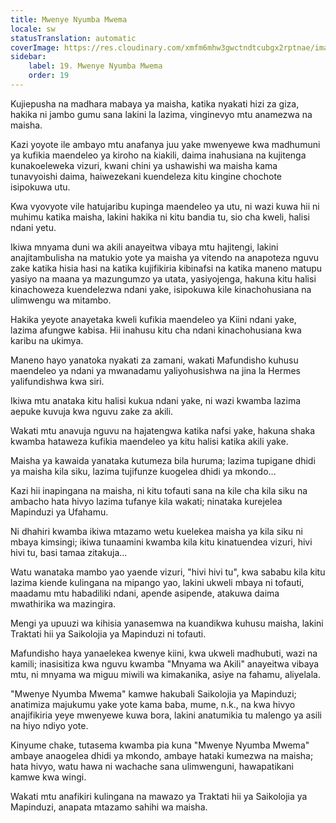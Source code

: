 ```yaml
---
title: Mwenye Nyumba Mwema
locale: sw
statusTranslation: automatic
coverImage: https://res.cloudinary.com/xmfm6mhw3gwctndtcubgx2rptnae/image/upload/v1740468922/small_cover_tratado_de_psicologia_revolucionaria_a4c0dca4e0.webp
sidebar:
    label: 19. Mwenye Nyumba Mwema
    order: 19
---
```

Kujiepusha na madhara mabaya ya maisha, katika nyakati hizi za giza, hakika ni jambo gumu sana lakini la lazima, vinginevyo mtu anamezwa na maisha.

Kazi yoyote ile ambayo mtu anafanya juu yake mwenyewe kwa madhumuni ya kufikia maendeleo ya kiroho na kiakili, daima inahusiana na kujitenga kunakoeleweka vizuri, kwani chini ya ushawishi wa maisha kama tunavyoishi daima, haiwezekani kuendeleza kitu kingine chochote isipokuwa utu.

Kwa vyovyote vile hatujaribu kupinga maendeleo ya utu, ni wazi kuwa hii ni muhimu katika maisha, lakini hakika ni kitu bandia tu, sio cha kweli, halisi ndani yetu.

Ikiwa mnyama duni wa akili anayeitwa vibaya mtu hajitengi, lakini anajitambulisha na matukio yote ya maisha ya vitendo na anapoteza nguvu zake katika hisia hasi na katika kujifikiria kibinafsi na katika maneno matupu yasiyo na maana ya mazungumzo ya utata, yasiyojenga, hakuna kitu halisi kinachoweza kuendelezwa ndani yake, isipokuwa kile kinachohusiana na ulimwengu wa mitambo.

Hakika yeyote anayetaka kweli kufikia maendeleo ya Kiini ndani yake, lazima afungwe kabisa. Hii inahusu kitu cha ndani kinachohusiana kwa karibu na ukimya.

Maneno hayo yanatoka nyakati za zamani, wakati Mafundisho kuhusu maendeleo ya ndani ya mwanadamu yaliyohusishwa na jina la Hermes yalifundishwa kwa siri.

Ikiwa mtu anataka kitu halisi kukua ndani yake, ni wazi kwamba lazima aepuke kuvuja kwa nguvu zake za akili.

Wakati mtu anavuja nguvu na hajatengwa katika nafsi yake, hakuna shaka kwamba hataweza kufikia maendeleo ya kitu halisi katika akili yake.

Maisha ya kawaida yanataka kutumeza bila huruma; lazima tupigane dhidi ya maisha kila siku, lazima tujifunze kuogelea dhidi ya mkondo...

Kazi hii inapingana na maisha, ni kitu tofauti sana na kile cha kila siku na ambacho hata hivyo lazima tufanye kila wakati; ninataka kurejelea Mapinduzi ya Ufahamu.

Ni dhahiri kwamba ikiwa mtazamo wetu kuelekea maisha ya kila siku ni mbaya kimsingi; ikiwa tunaamini kwamba kila kitu kinatuendea vizuri, hivi hivi tu, basi tamaa zitakuja...

Watu wanataka mambo yao yaende vizuri, "hivi hivi tu", kwa sababu kila kitu lazima kiende kulingana na mipango yao, lakini ukweli mbaya ni tofauti, maadamu mtu habadiliki ndani, apende asipende, atakuwa daima mwathirika wa mazingira.

Mengi ya upuuzi wa kihisia yanasemwa na kuandikwa kuhusu maisha, lakini Traktati hii ya Saikolojia ya Mapinduzi ni tofauti.

Mafundisho haya yanaelekea kwenye kiini, kwa ukweli madhubuti, wazi na kamili; inasisitiza kwa nguvu kwamba "Mnyama wa Akili" anayeitwa vibaya mtu, ni mnyama wa miguu miwili wa kimakanika, asiye na fahamu, aliyelala.

"Mwenye Nyumba Mwema" kamwe hakubali Saikolojia ya Mapinduzi; anatimiza majukumu yake yote kama baba, mume, n.k., na kwa hivyo anajifikiria yeye mwenyewe kuwa bora, lakini anatumikia tu malengo ya asili na hiyo ndiyo yote.

Kinyume chake, tutasema kwamba pia kuna "Mwenye Nyumba Mwema" ambaye anaogelea dhidi ya mkondo, ambaye hataki kumezwa na maisha; hata hivyo, watu hawa ni wachache sana ulimwenguni, hawapatikani kamwe kwa wingi.

Wakati mtu anafikiri kulingana na mawazo ya Traktati hii ya Saikolojia ya Mapinduzi, anapata mtazamo sahihi wa maisha.


